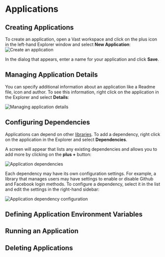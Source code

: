 






# Applications

## Creating Applications
To create an application, open a Vast workspace and click on the plus icon in the left-hand Explorer window and select **New Application**:
<Image
  alt="Create an application"
  src={CreateApp}
  retinaSrc={CreateApp2x}
  zoomSrc={CreateAppZoom}
/>


In the dialog that appears, enter a name for your application and click **Save**.


## Managing Application Details
You can specify additional information about an application like a Readme file, icon and author. 
To see this information, right click on the application in the Explorer and select **Details**:

<Image
  alt="Managing application details"
  src={AppMenuDetails}
  retinaSrc={AppMenuDetails2x}
  zoomSrc={AppMenuDetailsZoom}
/>


## Configuring Dependencies

Applications can depend on other [libraries](./03-libraries.md). To add a dependency, right click on the application in the Explorer and select **Dependencies**. 

A screen will appear that lists any existing dependencies and allows you to add more by clicking on the **plus +** button:

<Image
  alt="Application dependencies"
  src={AppDependency}
  retinaSrc={AppDependency2x}
  zoomSrc={AppDependencyZoom}
/>

Each dependency may have its own configuration settings. For example, a library that manages users may have settings to enable or disable Github and Facebook login methods. To configure a dependency, select it in the list and edit the settings in the right-hand sidebar:

<Image
  alt="Application dependency configuration"
  src={AppDependencyConfig}
  retinaSrc={AppDependencyConfig2x}
  zoomSrc={AppDependencyConfigZoom}
/>



## Defining Application Environment Variables


## Running an Application

## Deleting Applications
